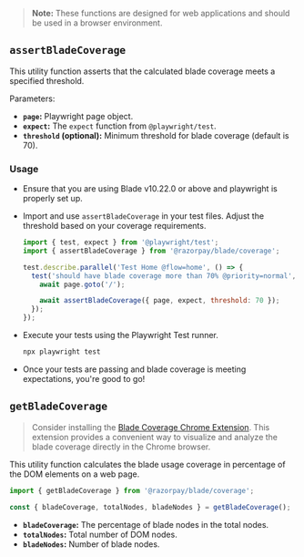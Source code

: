 
<Meta title="Utils/coverage" />

> **Note:** These functions are designed for web applications and should be used in a browser environment.

## `assertBladeCoverage`

This utility function asserts that the calculated blade coverage meets a specified threshold.

Parameters:
- **`page`:** Playwright page object.
- **`expect`:** The `expect` function from `@playwright/test`.
- **`threshold` (optional):** Minimum threshold for blade coverage (default is 70).

### Usage

- Ensure that you are using Blade v10.22.0 or above and playwright is properly set up.
- Import and use `assertBladeCoverage` in your test files. Adjust the threshold based on your coverage requirements.

  ```js dark
  import { test, expect } from '@playwright/test';
  import { assertBladeCoverage } from '@razorpay/blade/coverage';

  test.describe.parallel('Test Home @flow=home', () => {
    test('should have blade coverage more than 70% @priority=normal', async ({ page }) => {
      await page.goto('/');

      await assertBladeCoverage({ page, expect, threshold: 70 });
    });
  });
  ```

- Execute your tests using the Playwright Test runner.
  
  ```bash dark
  npx playwright test
  ```

- Once your tests are passing and blade coverage is meeting expectations, you're good to go!

## `getBladeCoverage`

> Consider installing the [Blade Coverage Chrome Extension](https://chromewebstore.google.com/detail/blade-coverage-extension/cpmmcebielcknjffelmpbcbgkcjapipp). This extension provides a convenient way to visualize and analyze the blade coverage directly in the Chrome browser.

This utility function calculates the blade usage coverage in percentage of the DOM elements on a web page.

```js dark
import { getBladeCoverage } from '@razorpay/blade/coverage';

const { bladeCoverage, totalNodes, bladeNodes } = getBladeCoverage();
```

- **`bladeCoverage`:** The percentage of blade nodes in the total nodes.
- **`totalNodes`:** Total number of DOM nodes.
- **`bladeNodes`:** Number of blade nodes.
